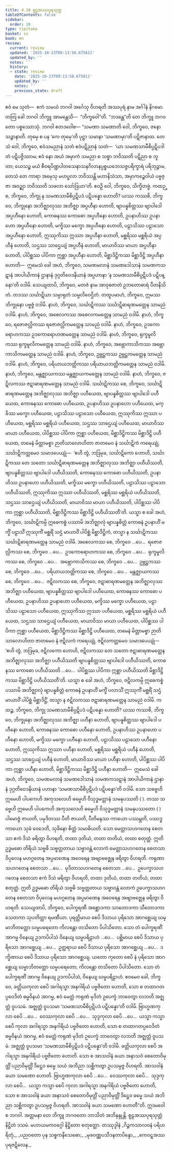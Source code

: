 ```yaml
---
title: 4.10 စူဠအဿပုရသုတ္တ
tableOfContents: false
sidebar:
  order: 10
type: tipitaka
basket: su
book: mn
review:
  current: review
  updated: '2025-10-23T09:13:50.675811'
  updated_by: ''
  notes: ''
  history:
  - state: review
    date: '2025-10-23T09:13:50.675811'
    updated_by: ''
    notes: ''
    previous_state: draft
---
```



<ReviewStatus review={frontmatter.review} showDetails={true} />

<HypothesisAnnotation frontmatter={frontmatter} />

<DynamicBreadcrumb />

<Division number="435" book="mn" e="ch" v="24">

<Paragraph number="1428" book="mn">
ဧဝံ မေ သုတံ—  ဧကံ သမယံ ဘဂဝါ အင်္ဂေသု ဝိဟရတိ အဿပုရံ နာမ အင်္ဂါနံ နိဂမော. တတြ ခေါ ဘဂဝါ ဘိက္ခူ အာမန္တေသိ—  “ဘိက္ခဝေါ”တိ. “ဘဒန္တေ”တိ တေ ဘိက္ခူ ဘဂဝတော ပစ္စဿောသုံ. ဘဂဝါ ဧတဒဝေါစ—
</Paragraph>

<Paragraph number="1429" book="mn">
“သမဏာ သမဏာတိ ဝေါ, ဘိက္ခဝေ, ဇနော သဉ္ဇာနာတိ. တုမှေ စ ပန ‘ကေ တုမှေ’တိ ပုဋ္ဌာ သမာနာ ‘သမဏာမှာ’တိ ပဋိဇာနာထ. တေသံ ဝေါ, ဘိက္ခဝေ, ဧဝံသမညာနံ သတံ ဧဝံပဋိညာနံ သတံ—  ‘ယာ သမဏသာမီစိပ္ပဋိပဒါ တံ ပဋိပဇ္ဇိဿာမ; ဧဝံ နော အယံ အမှာကံ သမညာ စ သစ္စာ ဘဝိဿတိ ပဋိညာ စ ဘူတာ; ယေသဉ္စ မယံ စီဝရပိဏ္ဍပါတသေနာသနဂိလာနပ္ပစ္စယဘေသဇ္ဇပရိက္ခာရံ ပရိဘုဉ္ဇာမ, တေသံ တေ ကာရာ အမှေသု မဟပ္ဖလာ ဘဝိဿန္တိ မဟာနိသံသာ, အမှာကဉ္စေဝါယံ ပဗ္ဗဇ္ဇာ အဝဉ္ဈာ ဘဝိဿတိ သဖလာ သော်ဒြယာ’တိ. ဧဝဉှိ ဝေါ, ဘိက္ခဝေ, သိက္ခိတဗ္ဗံ.
</Paragraph>

</Division>
<Division number="436" book="mn" e="ch" v="24">

<Paragraph number="1430" book="mn">
ကထဉ္စ, ဘိက္ခဝေ, ဘိက္ခု န သမဏသာမီစိပ္ပဋိပဒံ ပဋိပန္နော ဟောတိ? ယဿ ကဿစိ, ဘိက္ခဝေ, ဘိက္ခုနော အဘိဇ္ဈာလုဿ အဘိဇ္ဈာ အပ္ပဟီနာ ဟောတိ, ဗျာပန္နစိတ္တဿ ဗျာပါဒေါ အပ္ပဟီနော ဟောတိ, ကောဓနဿ ကောဓော အပ္ပဟီနော ဟောတိ, ဥပနာဟိဿ ဥပနာဟော အပ္ပဟီနော ဟောတိ, မက္ခိဿ မက္ခော အပ္ပဟီနော ဟောတိ, ပဠာသိဿ ပဠာသော အပ္ပဟီနော ဟောတိ, ဣဿုကိဿ ဣဿာ အပ္ပဟီနာ ဟောတိ, မစ္ဆရိဿ မစ္ဆရိယံ အပ္ပဟီနံ ဟောတိ, သဌဿ သာဌေယျံ အပ္ပဟီနံ ဟောတိ, မာယာဝိဿ မာယာ အပ္ပဟီနာ ဟောတိ, ပါပိစ္ဆဿ ပါပိကာ ဣစ္ဆာ အပ္ပဟီနာ ဟောတိ, မိစ္ဆာဒိဋ္ဌိကဿ မိစ္ဆာဒိဋ္ဌိ အပ္ပဟီနာ ဟောတိ—  ဣမေသံ ခေါ အဟံ, ဘိက္ခဝေ, သမဏမလာနံ သမဏဒေါသာနံ သမဏကသဋာနံ အာပါယိကာနံ ဌာနာနံ ဒုဂ္ဂတိဝေဒနိယာနံ အပ္ပဟာနာ ‘န သမဏသာမီစိပ္ပဋိပဒံ ပဋိပန္နော’တိ ဝဒါမိ. သေယျထာပိ, ဘိက္ခဝေ, မတဇံ နာမ အာဝုဓဇာတံ ဥဘတောဓာရံ ပီတနိသိတံ. တဒဿ သင်္ဃာဋိယာ သမ္ပာရုတံ သမ္ပလိဝေဌိတံ. တထူပမာဟံ, ဘိက္ခဝေ, ဣမဿ ဘိက္ခုနော ပဗ္ဗဇ္ဇံ ဝဒါမိ.
</Paragraph>

</Division>
<Division number="437" book="mn" e="ch" v="24">

<Paragraph number="1431" book="mn">
နာဟံ, ဘိက္ခဝေ, သင်္ဃာဋိကဿ သင်္ဃာဋိဓာရဏမတ္တေန သာမညံ ဝဒါမိ. နာဟံ, ဘိက္ခဝေ, အစေလကဿ အစေလကမတ္တေန သာမညံ ဝဒါမိ. နာဟံ, ဘိက္ခဝေ, ရဇောဇလ္လိကဿ ရဇောဇလ္လိကမတ္တေန သာမညံ ဝဒါမိ. နာဟံ, ဘိက္ခဝေ, ဥဒကောရောဟကဿ ဥဒကောရောဟဏမတ္တေန သာမညံ ဝဒါမိ. နာဟံ, ဘိက္ခဝေ, ရုက္ခမူလိကဿ ရုက္ခမူလိကမတ္တေန သာမညံ ဝဒါမိ. နာဟံ, ဘိက္ခဝေ, အဗ္ဘောကာသိကဿ အဗ္ဘောကာသိကမတ္တေန သာမညံ ဝဒါမိ. နာဟံ, ဘိက္ခဝေ, ဥဗ္ဘဋ္ဌကဿ ဥဗ္ဘဋ္ဌကမတ္တေန သာမညံ ဝဒါမိ. နာဟံ, ဘိက္ခဝေ, ပရိယာယဘတ္တိကဿ ပရိယာယဘတ္တိကမတ္တေန သာမညံ ဝဒါမိ. နာဟံ, ဘိက္ခဝေ, မန္တဇ္ဈာယကဿ မန္တဇ္ဈာယကမတ္တေန သာမညံ ဝဒါမိ. နာဟံ, ဘိက္ခဝေ, ဇဋိလကဿ ဇဋာဓာရဏမတ္တေန သာမညံ ဝဒါမိ.
</Paragraph>

<Paragraph number="1432" book="mn">
သင်္ဃာဋိကဿ စေ, ဘိက္ခဝေ, သင်္ဃာဋိဓာရဏမတ္တေန အဘိဇ္ဈာလုဿ အဘိဇ္ဈာ ပဟီယေထ, ဗျာပန္နစိတ္တဿ ဗျာပါဒေါ ပဟီယေထ, ကောဓနဿ ကောဓော ပဟီယေထ, ဥပနာဟိဿ ဥပနာဟော ပဟီယေထ, မက္ခိဿ မက္ခော ပဟီယေထ, ပဠာသိဿ ပဠာသော ပဟီယေထ, ဣဿုကိဿ ဣဿာ ပဟီယေထ, မစ္ဆရိဿ မစ္ဆရိယံ ပဟီယေထ, သဌဿ သာဌေယျံ ပဟီယေထ, မာယာဝိဿ မာယာ ပဟီယေထ, ပါပိစ္ဆဿ ပါပိကာ ဣစ္ဆာ ပဟီယေထ, မိစ္ဆာဒိဋ္ဌိကဿ မိစ္ဆာဒိဋ္ဌိ ပဟီယေထ, တမေနံ မိတ္တာမစ္စာ ဉာတိသာလောဟိတာ ဇာတမေဝ နံ သင်္ဃာဋိကံ ကရေယျုံ, သင်္ဃာဋိကတ္တမေဝ သမာဒပေယျုံ—  ‘ဧဟိ တွံ, ဘဒြမုခ, သင်္ဃာဋိကော ဟောဟိ, သင်္ဃာဋိကဿ တေ သတော သင်္ဃာဋိဓာရဏမတ္တေန အဘိဇ္ဈာလုဿ အဘိဇ္ဈာ ပဟီယိဿတိ, ဗျာပန္နစိတ္တဿ ဗျာပါဒေါ ပဟီယိဿတိ, ကောဓနဿ ကောဓော ပဟီယိဿတိ, ဥပနာဟိဿ ဥပနာဟော ပဟီယိဿတိ, မက္ခိဿ မက္ခော ပဟီယိဿတိ, ပဠာသိဿ ပဠာသော ပဟီယိဿတိ, ဣဿုကိဿ ဣဿာ ပဟီယိဿတိ, မစ္ဆရိဿ မစ္ဆရိယံ ပဟီယိဿတိ, သဌဿ သာဌေယျံ ပဟီယိဿတိ, မာယာဝိဿ မာယာ ပဟီယိဿတိ, ပါပိစ္ဆဿ ပါပိကာ ဣစ္ဆာ ပဟီယိဿတိ, မိစ္ဆာဒိဋ္ဌိကဿ မိစ္ဆာဒိဋ္ဌိ ပဟီယိဿတီ’တိ. ယသ္မာ စ ခေါ အဟံ, ဘိက္ခဝေ, သင်္ဃာဋိကမ္ပိ ဣဓေကစ္စံ ပဿာမိ အဘိဇ္ဈာလုံ ဗျာပန္နစိတ္တံ ကောဓနံ ဥပနာဟိံ မက္ခိံ ပဠာသိံ ဣဿုကိံ မစ္ဆရိံ သဌံ မာယာဝိံ ပါပိစ္ဆံ မိစ္ဆာဒိဋ္ဌိကံ, တသ္မာ န သင်္ဃာဋိကဿ သင်္ဃာဋိဓာရဏမတ္တေန သာမညံ ဝဒါမိ.
</Paragraph>

<Paragraph number="1433" book="mn">
အစေလကဿ စေ, ဘိက္ခဝေ …ပေ…  ရဇောဇလ္လိကဿ စေ, ဘိက္ခဝေ …ပေ…  ဥဒကောရောဟကဿ စေ, ဘိက္ခဝေ …ပေ…  ရုက္ခမူလိကဿ စေ, ဘိက္ခဝေ …ပေ…  အဗ္ဘောကာသိကဿ စေ, ဘိက္ခဝေ …ပေ…  ဥဗ္ဘဋ္ဌကဿ စေ, ဘိက္ခဝေ …ပေ…  ပရိယာယဘတ္တိကဿ စေ, ဘိက္ခဝေ …ပေ…  မန္တဇ္ဈာယကဿ စေ, ဘိက္ခဝေ …ပေ…  ဇဋိလကဿ စေ, ဘိက္ခဝေ, ဇဋာဓာရဏမတ္တေန အဘိဇ္ဈာလုဿ အဘိဇ္ဈာ ပဟီယေထ, ဗျာပန္နစိတ္တဿ ဗျာပါဒေါ ပဟီယေထ, ကောဓနဿ ကောဓော ပဟီယေထ, ဥပနာဟိဿ ဥပနာဟော ပဟီယေထ, မက္ခိဿ မက္ခော ပဟီယေထ, ပဠာသိဿ ပဠာသော ပဟီယေထ, ဣဿုကိဿ ဣဿာ ပဟီယေထ, မစ္ဆရိဿ မစ္ဆရိယံ ပဟီယေထ, သဌဿ သာဌေယျံ ပဟီယေထ, မာယာဝိဿ မာယာ ပဟီယေထ, ပါပိစ္ဆဿ ပါပိကာ ဣစ္ဆာ ပဟီယေထ, မိစ္ဆာဒိဋ္ဌိကဿ မိစ္ဆာဒိဋ္ဌိ ပဟီယေထ, တမေနံ မိတ္တာမစ္စာ ဉာတိသာလောဟိတာ ဇာတမေဝ နံ ဇဋိလကံ ကရေယျုံ, ဇဋိလကတ္တမေဝ သမာဒပေယျုံ—  ‘ဧဟိ တွံ, ဘဒြမုခ, ဇဋိလကော ဟောဟိ, ဇဋိလကဿ တေ သတော ဇဋာဓာရဏမတ္တေန အဘိဇ္ဈာလုဿ အဘိဇ္ဈာ ပဟီယိဿတိ ဗျာပန္နစိတ္တဿ ဗျာပါဒေါ ပဟီယိဿတိ, ကောဓနဿ ကောဓော ပဟီယိဿတိ …ပေ…  ပါပိစ္ဆဿ ပါပိကာ ဣစ္ဆာ ပဟီယိဿတိ မိစ္ဆာဒိဋ္ဌိကဿ မိစ္ဆာဒိဋ္ဌိ ပဟီယိဿတီ’တိ. ယသ္မာ စ ခေါ အဟံ, ဘိက္ခဝေ, ဇဋိလကမ္ပိ ဣဓေကစ္စံ ပဿာမိ အဘိဇ္ဈာလုံ ဗျာပန္နစိတ္တံ ကောဓနံ ဥပနာဟိံ မက္ခိံ ပလာသိံ ဣဿုကိံ မစ္ဆရိံ သဌံ မာယာဝိံ ပါပိစ္ဆံ မိစ္ဆာဒိဋ္ဌိံ, တသ္မာ န ဇဋိလကဿ ဇဋာဓာရဏမတ္တေန သာမညံ ဝဒါမိ.
</Paragraph>

</Division>
<Division number="438" book="mn" e="ch" v="24">

<Paragraph number="1434" book="mn">
ကထဉ္စ, ဘိက္ခဝေ, ဘိက္ခု သမဏသာမီစိပ္ပဋိပဒံ ပဋိပန္နော ဟောတိ? ယဿ ကဿစိ, ဘိက္ခဝေ, ဘိက္ခုနော အဘိဇ္ဈာလုဿ အဘိဇ္ဈာ ပဟီနာ ဟောတိ, ဗျာပန္နစိတ္တဿ ဗျာပါဒေါ ပဟီနော ဟောတိ, ကောဓနဿ ကောဓော ပဟီနော ဟောတိ, ဥပနာဟိဿ ဥပနာဟော ပဟီနော ဟောတိ, မက္ခိဿ မက္ခော ပဟီနော ဟောတိ, ပဠာသိဿ ပဠာသော ပဟီနော ဟောတိ, ဣဿုကိဿ ဣဿာ ပဟီနာ ဟောတိ, မစ္ဆရိဿ မစ္ဆရိယံ ပဟီနံ ဟောတိ, သဌဿ သာဌေယျံ ပဟီနံ ဟောတိ, မာယာဝိဿ မာယာ ပဟီနာ ဟောတိ, ပါပိစ္ဆဿ ပါပိကာ ဣစ္ဆာ ပဟီနာ ဟောတိ, မိစ္ဆာဒိဋ္ဌိကဿ မိစ္ဆာဒိဋ္ဌိ ပဟီနာ ဟောတိ—  ဣမေသံ ခေါ အဟံ, ဘိက္ခဝေ, သမဏမလာနံ သမဏဒေါသာနံ သမဏကသဋာနံ အာပါယိကာနံ ဌာနာနံ ဒုဂ္ဂတိဝေဒနိယာနံ ပဟာနာ ‘သမဏသာမီစိပ္ပဋိပဒံ ပဋိပန္နော’တိ ဝဒါမိ. သော သဗ္ဗေဟိ ဣမေဟိ ပါပကေဟိ အကုသလေဟိ ဓမ္မေဟိ ဝိသုဒ္ဓမတ္တာနံ သမနုပဿတိ ( ). တဿ သဗ္ဗေဟိ ဣမေဟိ ပါပကေဟိ အကုသလေဟိ ဓမ္မေဟိ ဝိသုဒ္ဓမတ္တာနံ သမနုပဿတော ( ) ပါမောဇ္ဇံ ဇာယတိ, ပမုဒိတဿ ပီတိ ဇာယတိ, ပီတိမနဿ ကာယော ပဿမ္ဘတိ, ပဿဒ္ဓကာယော သုခံ ဝေဒေတိ, သုခိနော စိတ္တံ သမာဓိယတိ.
</Paragraph>

<Paragraph number="1435" book="mn">
သော မေတ္တာသဟဂတေန စေတသာ ဧကံ ဒိသံ ဖရိတွာ ဝိဟရတိ, တထာ ဒုတိယံ, တထာ တတိယံ, တထာ စတုတ္ထံ. ဣတိ ဥဒ္ဓမဓော တိရိယံ သဗ္ဗဓိ သဗ္ဗတ္တတာယ သဗ္ဗာဝန္တံ လောကံ မေတ္တာသဟဂတေန စေတသာ ဝိပုလေန မဟဂ္ဂတေန အပ္ပမာဏေန အဝေရေန အဗျာဗဇ္ဈေန ဖရိတွာ ဝိဟရတိ. ကရုဏာသဟဂတေန စေတသာ …ပေ…  မုဒိတာသဟဂတေန စေတသာ …ပေ…  ဥပေက္ခာသဟဂတေန စေတသာ ဧကံ ဒိသံ ဖရိတွာ ဝိဟရတိ, တထာ ဒုတိယံ, တထာ တတိယံ, တထာ စတုတ္ထံ. ဣတိ ဥဒ္ဓမဓော တိရိယံ သဗ္ဗဓိ သဗ္ဗတ္တတာယ သဗ္ဗာဝန္တံ လောကံ ဥပေက္ခာသဟဂတေန စေတသာ ဝိပုလေန မဟဂ္ဂတေန အပ္ပမာဏေန အဝေရေန အဗျာဗဇ္ဈေန ဖရိတွာ ဝိဟရတိ. သေယျထာပိ, ဘိက္ခဝေ, ပေါက္ခရဏီ အစ္ဆောဒကာ သာတောဒကာ သီတောဒကာ သေတကာ သုပတိတ္ထာ ရမဏီယာ. ပုရတ္ထိမာယ စေပိ ဒိသာယ ပုရိသော အာဂစ္ဆေယျ ဃမ္မာဘိတတ္တော ဃမ္မပရေတော ကိလန္တော တသိတော ပိပါသိတော. သော တံ ပေါက္ခရဏိံ အာဂမ္မ ဝိနေယျ ဥဒကပိပါသံ ဝိနေယျ ဃမ္မပရိဠာဟံ …ပေ…  ပစ္ဆိမာယ စေပိ ဒိသာယ ပုရိသော အာဂစ္ဆေယျ …ပေ…  ဥတ္တရာယ စေပိ ဒိသာယ ပုရိသော အာဂစ္ဆေယျ …ပေ…  ဒက္ခိဏာယ စေပိ ဒိသာယ ပုရိသော အာဂစ္ဆေယျ. ယတော ကုတော စေပိ နံ ပုရိသော အာဂစ္ဆေယျ ဃမ္မာဘိတတ္တော ဃမ္မပရေတော, ကိလန္တော တသိတော ပိပါသိတော. သော တံ ပေါက္ခရဏိံ အာဂမ္မ ဝိနေယျ ဥဒကပိပါသံ, ဝိနေယျ ဃမ္မပရိဠာဟံ. ဧဝမေဝ ခေါ, ဘိက္ခဝေ, ခတ္တိယကုလာ စေပိ အဂါရသ္မာ အနဂါရိယံ ပဗ္ဗဇိတော ဟောတိ, သော စ တထာဂတပ္ပဝေဒိတံ ဓမ္မဝိနယံ အာဂမ္မ, ဧဝံ မေတ္တံ ကရုဏံ မုဒိတံ ဥပေက္ခံ ဘာဝေတွာ လဘတိ အဇ္ဈတ္တံ ဝူပသမံ. အဇ္ဈတ္တံ ဝူပသမာ ‘သမဏသာမီစိပ္ပဋိပဒံ ပဋိပန္နော’တိ ဝဒါမိ. ဗြာဟ္မဏကုလာ စေပိ …ပေ…  ဝေဿကုလာ စေပိ …ပေ…  သုဒ္ဒကုလာ စေပိ …ပေ…  ယသ္မာ ကသ္မာ စေပိ ကုလာ အဂါရသ္မာ အနဂါရိယံ ပဗ္ဗဇိတော ဟောတိ, သော စ တထာဂတပ္ပဝေဒိတံ ဓမ္မဝိနယံ အာဂမ္မ, ဧဝံ မေတ္တံ ကရုဏံ မုဒိတံ ဥပေက္ခံ ဘာဝေတွာ လဘတိ အဇ္ဈတ္တံ ဝူပသမံ. အဇ္ဈတ္တံ ဝူပသမာ ‘သမဏသာမီစိပ္ပဋိပဒံ ပဋိပန္နော’တိ ဝဒါမိ.
</Paragraph>

<Paragraph number="1436" book="mn">
ခတ္တိယကုလာ စေပိ အဂါရသ္မာ အနဂါရိယံ ပဗ္ဗဇိတော ဟောတိ. သော စ အာသဝါနံ ခယာ အနာသဝံ စေတောဝိမုတ္တိံ ပညာဝိမုတ္တိံ ဒိဋ္ဌေဝ ဓမ္မေ သယံ အဘိညာ သစ္ဆိကတွာ ဥပသမ္ပဇ္ဇ ဝိဟရတိ. အာသဝါနံ ခယာ သမဏော ဟောတိ. ဗြာဟ္မဏကုလာ စေပိ …ပေ…  ဝေဿကုလာ စေပိ…  သုဒ္ဒကုလာ စေပိ…  ယသ္မာ ကသ္မာ စေပိ ကုလာ အဂါရသ္မာ အနဂါရိယံ ပဗ္ဗဇိတော ဟောတိ, သော စ အာသဝါနံ ခယာ အနာသဝံ စေတောဝိမုတ္တိံ ပညာဝိမုတ္တိံ ဒိဋ္ဌေဝ ဓမ္မေ သယံ အဘိညာ သစ္ဆိကတွာ ဥပသမ္ပဇ္ဇ ဝိဟရတိ. အာသဝါနံ ခယာ သမဏော ဟောတီ”တိ.
</Paragraph>

<Paragraph number="1437" book="mn">
ဣဒမဝေါစ ဘဂဝါ. အတ္တမနာ တေ ဘိက္ခူ ဘဂဝတော ဘာသိတံ အဘိနန္ဒုန္တိ.

</Paragraph>
</Division>

<Paragraph number="1438" type="center" book="mn">
စူဠအဿပုရသုတ္တံ နိဋ္ဌိတံ ဒသမံ.



</Paragraph>

<Paragraph number="1439" type="center" book="mn">
မဟာယမကဝဂ္ဂေါ နိဋ္ဌိတော စတုတ္ထော.



</Paragraph>

<Paragraph number="1440" type="center" book="mn">
တဿုဒ္ဒါနံ


</Paragraph>

<Paragraph number="1441" type="verses" book="mn">
_ဂိဉ္ဇကသာလဝနံ ပရိဟရိတုံ,_  
_ပညဝတော ပုန သစ္စကနိသေဓော;_  
_မုခဝဏ္ဏပသီဒနတာပိန္ဒော,_  
_ကေဝဋ္ဋအဿပုရဇဋိလေန._
</Paragraph>